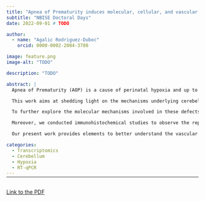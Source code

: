 ```yaml
---
title: "Apnea of Prematurity induces molecular, cellular, and vascular alterations in the murine cerebellum: focusing on angiogenesis"
subtitle: "NBISE Doctoral Days"
date: 2022-09-01 # TODO

author:
  - name: "Agalic Rodriguez-Duboc"
    orcid: 0000-0002-2084-3780

image: feature.png
image-alt: "TODO"

description: "TODO"

abstract: |
  Apnea of Prematurity (AOP) is a cause of perinatal hypoxia and up to 50% of premature newborns are affected. The link between persistent AOP and long-term neurological impairment has been established and the impact of hypoxic brain injuries has been investigated. However, despite its functional importance and immaturity at birth, the involvement of the cerebellum remains poorly understood.

  This work aims at shedding light on the mechanisms underlying cerebellar hypoxic injury. To this end, we developed a mouse model of AOP, consisting of repeated 2-minute cycles of hypoxia-reoxygenation, including 20 seconds at 5% O2, between P2 and P12, for 6 hours/day. Histological studies following this intermittent hypoxia (IH) protocol revealed a delay in cerebellar maturation and a modification of Purkinje cell development. These deficits are associated with long-term alterations in functions linked to the cerebellum such as learning and motor skills.

  To further explore the molecular mechanisms involved in these defects, we performed a transcriptomic study of genes involved in oxidative stress and various steps of cerebellar development including proliferation, migration, and differentiation. We analyzed their expression in different developmental stages (P4, P8, P12 and P21) and in different cell types by using laser capture microdissection. We showed that all stages are affected by IH, but more markedly P8. Moreover, we revealed that HIF1α, known to control vascularization, is decreased in IH, suggesting that cerebellar angiogenesis could be affected. Thus, we demonstrated by RT-qPCR that the expression of several genes involved in angiogenesis and vascularization is downregulated by our IH protocol.

  Moreover, we conducted immunohistochemical studies to observe the repercussions of these changes within the tissue. Preliminary findings show that the length and volume of vascular segments are decreased after IH. We are now conducting transparisation studies to observe the vasculature in 3D and expect to observe changes in the density and structure of blood vessels in response to IH. These findings could participate in explaining the pathophysiology of AOP.

  Our present work provides elements to better understand the vascular aspects of AOP-induced cerebellar injury and could lead to novel targets to address this socio-economically relevant health issue.

categories:
  - Transcriptomics
  - Cerebellum
  - Hypoxia
  - RT-qPCR
---
```


<hr style="margin-bottom: 30px; margin-top: -12px">

<object data="JED22.pdf" type="application/pdf" width="900" height="1440">
  <p><a href="JED22.pdf">Link to the PDF</a></p>
</object>